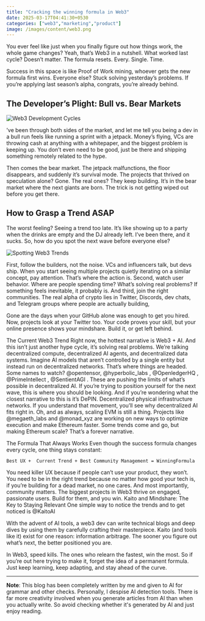 ```yaml
---
title: "Cracking the winning formula in Web3"
date: 2025-03-17T04:41:30+0530
categories: ["web3","marketing","product"] 
image: /images/content/web3.png
---
```


You ever feel like just when you finally figure out how things work, the whole game changes? Yeah, that’s Web3 in a nutshell. What worked last cycle? Doesn’t matter. The formula resets. Every. Single. Time.

Success in this space is like Proof of Work mining, whoever gets the new formula first wins. Everyone else? Stuck solving yesterday’s problems. If you’re applying last season’s alpha, congrats, you’re already behind.

## The Developer’s Plight: Bull vs. Bear Markets

![Web3 Development Cycles](/images/content/web3-1.jpeg)

’ve been through both sides of the market, and let me tell you being a dev in a bull run feels like running a sprint with a jetpack. Money’s flying, VCs are throwing cash at anything with a whitepaper, and the biggest problem is keeping up. You don’t even need to be good,  just be there and shipping something remotely related to the hype.

Then comes the bear market. The jetpack malfunctions, the floor disappears, and suddenly it’s survival mode. The projects that thrived on speculation alone? Gone. The real ones? They keep building. It’s in the bear market where the next giants are born. The trick is not getting wiped out before you get there.

## How to Grasp a Trend ASAP
The worst feeling? Seeing a trend too late. It’s like showing up to a party when the drinks are empty and the DJ already left. I’ve been there, and it sucks. So, how do you spot the next wave before everyone else?

![Spotting Web3 Trends](/images/content/web3-2.jpeg)

First, follow the builders, not the noise. VCs and influencers talk, but devs ship. When you start seeing multiple projects quietly iterating on a similar concept, pay attention. That’s where the action is. Second, watch user behavior. Where are people spending time? What’s solving real problems? If something feels inevitable, it probably is. And third, join the right communities. The real alpha of crypto lies in Twitter,  Discords, dev chats, and Telegram groups where people are actually building,

Gone are the days when your GitHub alone was enough to get you hired. Now, projects look at your Twitter too. Your code proves your skill, but your online presence shows your mindshare. Build it, or get left behind.

The Current Web3 Trend
Right now, the hottest narrative is Web3 + AI. And this isn’t just another hype cycle, it’s solving real problems. We’re talking decentralized compute, decentralized AI agents, and decentralized data systems. Imagine AI models that aren’t controlled by a single entity but instead run on decentralized networks. That’s where things are headed.
Some names to watch? @opentensor, @hyperbolic_labs , @OpenledgerHQ , @PrimeIntellect , @SentientAGI . These are pushing the limits of what’s possible in decentralized AI. If you’re trying to position yourself for the next wave, this is where you should be looking.
And if you’re wondering what the closest narrative to this is it’s DePIN. Decentralized physical infrastructure networks. If you understand that movement, you’ll see why decentralized AI fits right in.
Oh, and as always, scaling EVM is still a thing. Projects like @megaeth_labs  and @monad_xyz  are working on new ways to optimize execution and make Ethereum faster. Some trends come and go, but making Ethereum scale? That’s a forever narrative.

The Formula That Always Works
Even though the success formula changes every cycle, one thing stays constant:

```
Best UX +  Current Trend + Best Community Management = WinningFormula
```
You need killer UX because if people can’t use your product, they won’t. You need to be in the right trend because no matter how good your tech is, if you’re building for a dead market, no one cares. And most importantly, community matters. The biggest projects in Web3 thrive on engaged, passionate users. Build for them, and you win.
Kaito and Mindshare: The Key to Staying Relevant
One simple way to notice the trends and to get noticed is @KaitoAI 

With the advent of AI tools, a web3 dev can write technical blogs and deep dives by using them by carefully crafting their masterpiece.
Kaito (and tools like it) exist for one reason: information arbitrage. The sooner you figure out what’s next, the better positioned you are. 

In Web3, speed kills. The ones who relearn the fastest, win the most.
So if you’re out here trying to make it, forget the idea of a permanent formula. Just keep learning, keep adapting, and stay ahead of the curve.


---

**Note**: This blog has been completely written by me and given to AI for grammar and other checks. Personally, I despise AI detection tools. There is far more creativity involved when you generate articles from AI than when you actually write. So avoid checking whether it's generated by AI and just enjoy reading.

